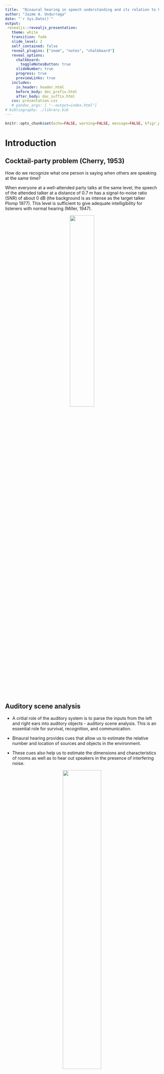 ```yaml
---
title:  "Binaural hearing in speech understanding and its relation to hearing impairment"
author: "Jaime A. Undurraga"
date: "`r Sys.Date()`"
output: 
 revealjs::revealjs_presentation:
   theme: white
   transition: fade
   slide_level: 2
   self_contained: false
   reveal_plugins: ["zoom", "notes", "chalkboard"]
   reveal_options:
     chalkboard: 
       toggleNotesButton: true
     slideNumber: true
     progress: true
     previewLinks: true
   includes:
     in_header: header.html
     before_body: doc_prefix.html
     after_body: doc_suffix.html
   css: presentation.css
   # pandoc_args: [ "--output=index.html"] 
# bibliography: ./library.bib  
---
```


```r
knitr::opts_chunk$set(echo=FALSE, warning=FALSE, message=FALSE, kfigr.prefix=TRUE, kfigr.link=TRUE, comment=NA)
```


# Introduction

## Cocktail-party problem (Cherry, 1953)

How do we recognize what one person is saying when others are speaking at the same time?

When everyone at a well-attended party talks at the same level, the speech of the attended talker at a distance of 0.7 m has a signal-to-noise ratio (SNR) of about 0 dB (the background is as intense as the target talker Plomp 1977). 
This level is sufficient to give adequate intelligibility for listeners with normal hearing (Miller, 1947).

<center>
![](./my_figures/cocktail_party_effect.png){width="40%"}
</center>

## Auditory scene analysis

- A critial role of the auditory system is to parse the inputs from the left and right ears into auditory objects - auditory scene analysis. This is an essential role for survival, recognition, and communication.

- Binaural hearing provides cues that allow us to estimate the relative number and location of sources and objects in the environment.

- These cues also help us to estimate the dimensions and characteristics of rooms as well as to hear out speakers in the presence of interfering noise.

<center>
![](./my_figures/casa_Grothe_2010.png){width="50%"}
</center>

<center>
Grothe et al. (2010)
</center>



## The role of spatial cues in Auditory scene analysis


>- When the speech sources are spatially separated, normal listeners can perceptually segregate and selectively attend to the source of interest if the sounds arrive from the same location - **spatial release from masking (SRM) ** (Freyman et al., 1999; Brungart, 2001; Freyman
et al., 2001; Hawley et al., 2004)


>- This task is extreamly challenging for listeners with sensorineural hearing loss (with or without hearing aids) or with cochlear implants (Loizou et al., 2009; Marrone et al., 2008).


>- Moreover, listeners with "normal" hearing and elder listeners experience great difficulty when listening in the presence of background noise (Ruggles et al., 2011; Swaminathan et al., 2015; Gallun et al., 2013).

>- Hearing impaired listeners with symmetric binaural hearing often demonstrate reduced SRM primarily due to increased thresholds in spatially separated conditions (Arbogast et al., 2005; Marrone et al., 2008b; Best et al., 2012)

# Encoding of sounds

## Monaural Pathway

<img class="fragment" data-fragment-index="0" src="./my_figures/Anatomy_of_the_Human_Ear.svg" width="45%">
<img class="fragment" data-fragment-index="1" src="./my_figures/Uncoiled_cochlea_with_basilar_membrane_color.png" width="45%">

<center>
<img class="fragment" data-fragment-index="2" src="./my_figures/auditory_nerve.png" width="20%">
</center>

## Hidden Hearing Loss

- Clinically, pure-tone audiometry (PTA) is used to assess the hearing status of human listeners (typically between 125 to
 8000Hz). However, some “Normal Hearing (NH)” listeners (5 - 15 % of patients) report great difficulties in understanding speech, particularly in noisy and high reverberation environments, beyond the level that would be predicted from their audiogram (Füllgrabe et al., 2015).
 
 
- Animal studies in mice and guinea pigs have shown that noise exposure can lead to 40 - 50 \% of loss of fibres synapses
 with the inner hair cells in the cochlea - **Synaptopathy** (e.g. Kujawa and Liberman, 2015, 2009; Liberman and Kujawa, 2014). 
- Histological data seems to confirm this effect in “Normal Hearing” human cochleas (Viana et al., 2015).

- Synaptopathy affect all types of AN fibers: high-SR \/ low- and medium-SR fibers ratio of about 1\:3 (Marmel et al. 2015). 
 
- Noise exposure may reduce the number of synapses between AN fibers and hair cells (Synaptopathy) but also induce **transient loss of cochlear Schwann cells resulting in permanent auditory temporal deficits (Wan and Corfas 2017)**

<center>
![](./my_figures/an_schawnn_cell.png){width="8%"}
</center>


## Coding at moderate intensity levels

- 500 Hz tone modulated at 40 Hz at *25 dB SPL*

<center>
![](./figures_an/figures_anf_left/plot_raster/plot_raster__c_f_5.0e+02__source_an_m_f_2.7e+01__m_i_1.0e+00__spl_2.5e+01_gbc.png){width="70%"}
</center>

 
## Coding at moderate-to-middle intensity levels
 
- 500 Hz tone modulated at 40 Hz at *45 dB SPL*
<center>
![](./figures_an/figures_anf_left/plot_raster/plot_raster__c_f_5.0e+02__source_an_m_f_2.7e+01__m_i_1.0e+00__spl_4.5e+01_gbc.png){width="70%"}
</center>


## Coding at middle intensity levels

- 500 Hz tone modulated at 40 Hz at *65 dB SPL*
<center>
![](./figures_an/figures_anf_left/plot_raster/plot_raster__c_f_5.0e+02__source_an_m_f_2.7e+01__m_i_1.0e+00__spl_6.5e+01_gbc.png){width="70%"}
</center>


- Cochear synaptopathy reduces the ability to encode sound envelopes, specially at at higher inentensity levels.


## Which features are conveyed by speech sounds?

- Temporal fine structure (TFS)
- Envelope information (ENV)

<li class ="fragment" data-fragment-index="0" data-audio-src="./audio/speech-davidvocoder.wav" data-audio-advance=-1> Play 6 Channel vocoder </li>
<li class ="fragment" data-fragment-index="1" data-audio-src="./audio/david.wav" data-audio-advance=-1> Play Original </li>

<center>
![](./my_figures/temporal-example.png){width="60%"}
</center>



## Binaural cues

When listening to sounds, we rely on three mechanisms for both sound localization and auditory scene analysis 

<li class ="fragment" data-fragment-index="0"> Interaural level differences (ILDs) </li>

<li class ="fragment" data-fragment-index="1"> Interaural time differences (ITDs) </li>

<li class ="fragment" data-fragment-index="2"> Interaural coherence </li>


## ITDs and ILDs

<center>
![](./my_figures/itd_ild_cartoon.png){width="60%"}
</center>


## ILDs

<img class="fragment" data-fragment-index="0" src="./my_figures/azimuth.png" width="40%">
<img class="fragment" data-fragment-index="1" src="./my_figures/azimuth_ir.png" width="50%"> 
<li class="fragment" data-fragment-index="2"> ILDs only useful for frequencies higher than 1200 Hz </li> 
<li class="fragment" data-fragment-index="3"> ILDs can be as large as 20 dB (e.g. Bronkhorst &
Plomp, 1988) </li> 

<li class="fragment" data-fragment-index="3">
ILDs resulting from the **head shadow** provide an advantage by sheltering the ear turned toward the target source from noise from the other side.
However, listeners with unilateral hearing loss struggle when the target sound comes from the impaired side, specially in the presence of background noise.
</li> 


## Localization using ITDs

<img class="fragment" data-fragment-index="0" src="./my_figures/azimuth_itd.png" width="40%">
<img class="fragment" data-fragment-index="1" src="./my_figures/itd_ir.png" width="50%">

<li class="fragment" data-fragment-index="2"> 
ITDs within the physiological range experienced by human listeners are about ±760 μs; (e.g. Constan and Hartmann (2003) and Hartmann and Macaulay (2014)) </li>

<li class="fragment" data-fragment-index="3">
ITDs (using fine structure) are useful for frequencies below  1500 Hz
</li>

<li class="fragment" data-fragment-index="4">
ITDs in the envelope of the signal are also used to determine the location of a source in both lower and higher frequencies.
</li>

## Temporal fine structure and envelope ITDs

<div class="column" style="float:left; width:50%; text-align: center">
<img class="fragment" data-fragment-index="0" src="./my_figures/p1_0.00_p2_-1.57_mi_0.0_mp1_0.00_mp2_0.00_cf_500.0_mf_32.0.png" width="50%" data-audio-src="./audio/p1_0.00_p2_-1.57_mi_0.0_mp1_0.00_mp2_0.00_cf_500.0_mf_32.0.wav" data-audio-advance=-1>
<p class="fragment" data-fragment-index="0"> 500 Hz tone TFS left-to-right </p>

<img class="fragment" data-fragment-index="1" src="./my_figures/p1_0.00_p2_-0.00_mi_1.0_mp1_0.00_mp2_-1.57_cf_500.0_mf_32.0.png" width="50%" data-audio-src="./audio/p1_0.00_p2_-0.00_mi_1.0_mp1_0.00_mp2_-1.57_cf_500.0_mf_32.0.wav" data-audio-advance=-1>
<p class="fragment" data-fragment-index="1"> Modulated 500 Hz tone <br> with envelope itd (ipd) left-to-right</p>
</div>

<div class="column" style="float:right; width:50%; text-align: center">
<img class="fragment" data-fragment-index="2" src="./my_figures/p1_0.00_p2_-1.57_mi_0.0_mp1_0.00_mp2_0.00_cf_4000.0_mf_32.0.png" width="50%" data-audio-src="./audio/p1_0.00_p2_-1.57_mi_0.0_mp1_0.00_mp2_0.00_cf_4000.0_mf_32.0.wav" data-audio-advance=-1>
<p class="fragment" data-fragment-index="2"> 4000 Hz tone TFS itd (ipd) left-to-rigth </p>

<img class="fragment" data-fragment-index="3" src="./my_figures/p1_0.00_p2_0.00_mi_1.0_mp1_0.00_mp2_-1.57_cf_4000.0_mf_32.0.png" width="50%" data-audio-src="./audio/p1_0.00_p2_-0.00_mi_1.0_mp1_0.00_mp2_-1.57_cf_4000.0_mf_32.0.wav" data-audio-advance=-1>
<p class="fragment" data-fragment-index="3"> Modulated 4000 Hz tone <br> with envelope itd left-to-rigth </p>
</div>


# Binaural processing and speech understanding

## Binaural Redundancy (aka Binarural summation)

- Loudness doubles when the two ears are used instead of one ear for a sound coming from the front of the listener (a single ear would require an increase of about 10 dB; Fletcher and Munson, 1933)

- Just noticeable differences in intensity and frequency improve with signal redundancy

- Speech recognition in the presence of background noise improves (Marrone 2008, Neher 2009)

- Hearing impairment may lead to a slightly weaker binaural benefit in patients  (Dillon, 2001)

- Binaural sounds can be louder than with a monaural presentation without causing discomfort (even true for CI-treated patient)

## Binaural Release from Masking (or Binaural Squelch; or Hirsh effect)

<img class="fragment" data-fragment-index="0" src="./my_figures/bmld_cartoon_n0s0.png" width="45%" data-audio-src="./audio/convolved/sinusoidal_arctic_a0002_d_type_noise_target_0_d1_0_d2_0_snr_-10.wav" data-audio-advance=-1 data-audio-advance=-1 >
<img class="fragment" data-fragment-index="1" src="./my_figures/bmld_cartoon_n0spi.png" width="45%" data-audio-src="./audio/convolved/sinusoidal_arctic_a0002_d_type_noise_target_0_d1_90_d2_-90_snr_-10.wav" data-audio-advance=-1 data-audio-advance=-1>

<li class="fragment" data-fragment-index="2"> Binaural release from masking may improve detection threshold up to about 16 dB for frequencies around 250 Hz and around 3 dB at 1500 Hz </li>


## Spatial Release from Masking  

<img class="fragment" data-fragment-index="0" src="./my_figures/bmld_cartoon_srm_front.png" width="45%" data-audio-src="./audio/convolved/convolved_arctic_a0002_d_type_speech_target_0_d1_0_d2_0_snr_0.wav" data-audio-advance=-1 data-audio-advance=-1 >
<img class="fragment" data-fragment-index="1" src="./my_figures/bmld_cartoon_srm.png" width="45%" data-audio-src="./audio/convolved/convolved_arctic_a0002_d_type_speech_target_0_d1_-80_d2_80_snr_0.wav" data-audio-advance=-1 data-audio-advance=-1>

<li class="fragment" data-fragment-index="2"> 
Binaural release from masking may improve detection thresholds up to 12 dB for multiple speech interferers (Jones and Litovsky, 2011), and facilitates source segregation provided that streaming can build up and natural onset cues are present (Drennan, Gatehouse, and Lever, 2003).
</li>

<li class="fragment" data-fragment-index="3"> 
Segregation is always better for the combination of both ITDs and ILDs cues (Culling, Hawley, and Litovsky 2004)
</li>

<li class="fragment" data-fragment-index="4"> 
A separation of only 10° between two voices is already strong enough to allow segregation  (Brungart and Simpson, 2007).
</li>


<li class="fragment" data-fragment-index="5"> ITD is a critical spatial cue for sound localization and speech perception in noise (Bronkhorst &
Plomp, 1988; Wightman & Kistler, 1992).
</li>


# Auditory Pathway

##

Input to one ear

<center>
<img src="./my_figures/spectrogram_cheap.png" width="40%">
<p class="fragment" data-fragment-index="1"> Output at the auditory nerve level </p>
<img class="fragment" data-fragment-index="1" src="./my_figures/rater.png" width="40%">
</center>
## 

<center>
![](./my_figures/auitorypath.png){width="40%"}
</center>


## ITD pathway

<center>
![](./my_figures/itd_pathway.svg){width="80%"}
</center>

<center>
(Grothe et al. 2010)
</center>


<li class="fragment" data-fragment-index="0">
The initial site of ITD processing is considered to be the MSO.
</li>

<li class="fragment" data-fragment-index="1">
MSO are innervated by direct excitatory ipsi- anc contra-lateral inputs from spherical bushy cells and inhibitory inputs indirectly originating from the globular bushy cells.
</li>

## Coincidence detection (MSO)
||||
|-|-|-|
|<video width="320" height="240" controls source src="./my_figures/delay_network_0.0.mp4" type="video/mp4">| <video width="320" height="240" controls source src="./my_figures/delay_network_0.4.mp4" type="video/mp4">|<video width="320" height="240" controls source src="./my_figures/delay_network_0.9.mp4" type="video/mp4">|

## Binaural hearing and hidden hearing loss

- Binaural hearing plays a critical role when listening speech in noise. 

- A deterioration in the ability to encode the temporal fine structure of speech will reduce the ability to encode ITD and speech understanding. 

- If noise exposure induces **transient loss of cochlear Schwann cells (Wan and Corfas 2017)**, the ability to encode ITD cues will decrease. 

- Processing of binaural stimuli is accomplished via an **"effective multiplication" of the neural information arising from each monaural channel** (Bernstein and Trahiotis2016). Thus, small monaural neural damage could result in more substantial and perceptually meaningful binaural losses.


# Objective detection of binaural processing in humans

## Electroencephalogram (EEG)

<center>
<img src="./my_figures/Luck_2005_erp.png" width="50%">
</center>

<center>
(From Luck 2005)
</center>

## Experiments

<center>
<img src="./my_figures/eeg_setting.png" width="50%">
</center>

<li>
EEG allows to record electrical activity of the brain by means of electrodes placed along the scalp.
</li>

<center>
<img src="./my_figures/software_biosemi_01_large.jpg" width="50%">
</center>

## Interaural-phase Modulation Following Response (IPM-FR)

Objective measures of binaural processing can be obtained by using stimuli where the temporal fine structure is manipulated so that the perceived location of the sound image changes periodically (e.g. 6.7 Hz) over time. 

<center>
<img src="./my_figures/example.png" width="40%">
</center>

<center>
(Undurraga et al. 2016)
</center>

</li>

##  Interaural-phase modulation

- The size of the interaural phase difference (relative ITD with respect to the frequency of the sound) will determine the lateralization of the sound.

<br>

||||
|-|-|-|
|<video width="320" height="240" controls source src="./my_figures/example-90.0_90.0.mp4" type="video/mp4">| <video width="320" height="240" controls source src="./my_figures/example-45.0_45.0.mp4" type="video/mp4">|<video width="320" height="240" controls source src="./my_figures/example-22.5_22.5.mp4" type="video/mp4">|

## Interaural-phase modulation following-responses (IPM-FR)

<center>
<ul class="fragment" data-fragment-index="0">
<img src="./my_figures/undurraga_2016.svg" width="100%">
</ul>
</center>

<li class="fragment" data-fragment-index="1">
By switching the "sound image" from left to right at 6.7 Hz, a strong steady-state response is evoked at that particular frequency
</li>

<li class="fragment" data-fragment-index="2">
IPM-FRs are larger when the stimuli causes a strong lateralization percept.
</li>


## How well do objective IPM-FR and behavioural measurements correlate with each other?

Behavioural task

<center>
<ul class="fragment" data-fragment-index="0">
<img src="./my_figures/undurraga_2016_behavioural_paradigm_trial_1.png" width="60%">
</ul>
</center>

<center>
<ul class="fragment" data-fragment-index="1">
<img src="./my_figures/undurraga_2016_behavioural_paradigm_trial_2.png" width="60%">
</ul>
</center>

<center>
<ul class="fragment" data-fragment-index="2">
<img src="./my_figures/undurraga_2016_behavioural_paradigm_trial_3.png" width="60%">
</ul>
</center>

<ul class="fragment" data-fragment-index="3">
The level of the masking noise to perform at chance is determined and compared and then compared with brain responses (IPM-FR)
</ul>

## Behavioural vs. Objective measures


<ul class="fragment" data-fragment-index="3">
<img src="./my_figures/spectral-magnitude-thr-ipd-ave.svg" width="100%">
</ul>

<li class="fragment" data-fragment-index="4">
The correlation between objective and behavioural measurements is excellent (r = 0.96)
</li>


## The effect of age and hearing loss in objective binaural measures

- Does the IPM-FR differ between healthy and impaired hearing listeners?

<ul class="fragment" data-fragment-index="0"> Vercammen et al. (2018) </ul>

<center>
<img src="./my_figures/vercommen_pta.png" width="60%" class="fragment" data-fragment-index="0">
</center>

<li class="fragment" data-fragment-index="1">
Interaural difference in hearing thresholds near the stimulation frequency (500 Hz) did not exceed 10 dB HL.
</li>

<li class="fragment" data-fragment-index="2">
The stimulus level was 65 dB SPL for normal listeners.
</li>

<li class="fragment" data-fragment-index="3">
The stimulus level for hearing impaired listeners was adjusted using visual analogue scale (“inaudible”, “very soft”, “soft”, “comfortable”, “loud”, “very loud”, and “uncomfortably loud”). 
The subjective loudness was adjusted to match that of normal listeners.
</li>

##

Stimuli were amplitude modulated tones (500 Hz) using IPDs ranging from 0 (diotic) to 180 (dichotic).

<center>
<img src="./my_figures/vercommen_paradigm_fig.png" width="40%">
</center>

<center>
<img src="./my_figures/vercommen_paradigm.png" width="40%" class="fragment" data-fragment-index="0">
</center>

##

<center>
<img src="./my_figures/vercommen_ipm-fr.png" width="30%">
<img src="./my_figures/vercammena_ipm_fr_data.png" width="50%">
</center>

<li class="fragment" data-fragment-index="0">
Binaural processing of low frequency sounds is significantly deteriorated by age and hearing status.
</li>

<li class="fragment" data-fragment-index="1">
A larger IPM-FR dynamic range was associated with lower (better) IPD discrimination.
</li>



## General Conclusions

- Interaural level and, in particular, interaural time differences conveyed by low frequencies (< 1500 Hz) are critical for speech understanding and segregation in the cocktail party problem (e.g. Swaminathan et al. 2016)

- Hearing-impaired listeners who typically find noisy environments disproportionately difficult for understanding speech, whether they wear a hearing aid or not (Killion 1997; Moore 1998).

- Similar problems are encountered by users of cochlear implants, again owing to the limited frequency resolution available with implants (Clark 2003).

- Binaural release from masking may improve detection thresholds up to 12 dB for multiple speech interferers (Jones and Litovsky, 2011), and facilitates source segregation provided that streaming can build up and natural onset cues are present (Drennan, Gatehouse, and Lever, 2003).

- Segregation is always better for the combination of both ITDs and ILDs cues (Culling, Hawley, and Litovsky 2004)

- Objective measures of binaural processing agree with difficulties to localize and understand speech in observed in hearing impaired and elder listeners.

- Objective and behavioural measures of binaural processing may be more sentitive than monaural measures to unveil hidden hearing loss.


## Acknowledgments

- Australian Research Council [project number FL160100108]
- Thanks to you for "listening"
<center>
<img src="./my_figures/ahh.jpg" width="60%">
<br>
<img src="./my_figures/ahh_team.jpg" width="60%">
</center>

<!-- ## References -->
